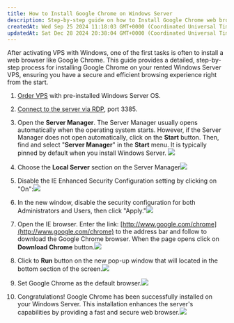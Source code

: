```yaml
---
title: How to Install Google Chrome on Windows Server
description: Step-by-step guide on how to Install Google Chrome web browser on your Windows Server operating system.
createdAt: Wed Sep 25 2024 11:18:03 GMT+0000 (Coordinated Universal Time)
updatedAt: Sat Dec 28 2024 20:38:04 GMT+0000 (Coordinated Universal Time)
---
```


After activating VPS with Windows, one of the first tasks is often to install a web browser like Google Chrome. This guide provides a detailed, step-by-step process for installing Google Chrome on your rented Windows Server VPS, ensuring you have a secure and efficient browsing experience right from the start.

1. [Order VPS](https://www.edisglobal.com/) with pre-installed Windows Server OS.
2. [Connect to the server via RDP](../getting-started/windows-remote-desktop), port 3385.

3. Open the **Server Manager**. The Server Manager usually opens automatically when the operating system starts. However, if the Server Manager does not open automatically, click on the **Start** button. Then, find and select "**Server Manager**" in the **Start** menu. It is typically pinned by default when you install Windows Server. ![](/assets/y9B0AGVAxYeSyeZVyaDis-7QVfnkzj8whiU7FU1x-GV-20240925-111932.png)
4. Choose the **Local Server** section on the Server Manager![](/assets/y9B0AGVAxYeSyeZVyaDis-6mlwvxUHmMw4B2Uhjy3fx-20240925-112129.png)
5. Disable the IE Enhanced Security Configuration setting by clicking on "On":![](/assets/y9B0AGVAxYeSyeZVyaDis-ZadLaSIVTwxMBR9WJxb-X-20240925-112756.png)
6. In the new window, disable the security configuration for both Administrators and Users, then click "Apply."![](/assets/y9B0AGVAxYeSyeZVyaDis-BuKWLMA8OqXyiMFd0ZU2a-20240925-112928.png)
7. Open the IE browser. Enter the link: [http://www.google.com/chrome](http://www.google.com/chrome) to the address bar and follow to download the Google Chrome browser. When the page opens click on **Download Chrome** button.![](/assets/y9B0AGVAxYeSyeZVyaDis-O_vkRcwSj_BcZROqvwYxS-20240925-113016.png)
8. Click to **Run** button on the new pop-up window that will located in the bottom section of the screen.![](/assets/y9B0AGVAxYeSyeZVyaDis-T6_8Y4a5mP3LvYEuxojJp-20240925-113951.png)
9. Set Google Chrome as the default browser.![](/assets/y9B0AGVAxYeSyeZVyaDis-CO7-zXgNq_r2mTA79IpJb-20240925-114316.png)
10. Congratulations! Google Chrome has been successfully installed on your Windows Server. This installation enhances the server's capabilities by providing a fast and secure web browser.![](/assets/y9B0AGVAxYeSyeZVyaDis-JSmf__3EKINSsSxUUMSsU-20240925-114409.png)
